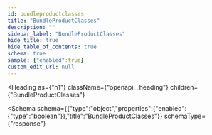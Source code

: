```yaml
---
id: bundleproductclasses
title: "BundleProductClasses"
description: ""
sidebar_label: "BundleProductClasses"
hide_title: true
hide_table_of_contents: true
schema: true
sample: {"enabled":true}
custom_edit_url: null
---
```



<Heading
  as={"h1"}
  className={"openapi__heading"}
  children={"BundleProductClasses"}
>
</Heading>





<Schema
  schema={{"type":"object","properties":{"enabled":{"type":"boolean"}},"title":"BundleProductClasses"}}
  schemaType={"response"}
>
  
</Schema>
            
